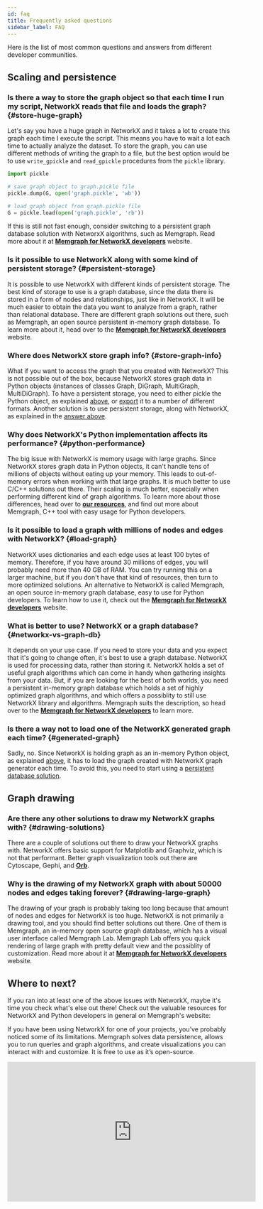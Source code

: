 ```yaml
---
id: faq
title: Frequently asked questions
sidebar_label: FAQ
---
```




Here is the list of most common questions and answers from different developer communities. 

## Scaling and persistence

### Is there a way to store the graph object so that each time I run my script, NetworkX reads that file and loads the graph? {#store-huge-graph}

Let's say you have a huge graph in NetworkX and it takes a lot to create this graph each time I execute the script. This means you have to wait a lot each time to actually analyze the dataset. To store the graph, you can use different methods of writing the graph to a file, but the best option would be to use `write_gpickle` and `read_gpickle` procedures from the `pickle` library.

```python
import pickle

# save graph object to graph.pickle file
pickle.dump(G, open('graph.pickle', 'wb'))

# load graph object from graph.pickle file
G = pickle.load(open('graph.pickle', 'rb'))
```

If this is still not fast enough, consider switching to a persistent graph database solution with NetworxX algorithms, such as Memgraph. Read more about it at [**Memgraph for NetworkX developers**](https://memgraph.com/memgraph-for-networkx?utm_source=networkx-guide&utm_medium=referral&utm_campaign=networkx_ppp&utm_term=faq&utm_content=storehugegraph) website.

### Is it possible to use NetworkX along with some kind of persistent storage? {#persistent-storage}

It is possible to use NetworkX with different kinds of persistent storage. The best kind of storage to use is a graph database, since the data there is stored in a form of nodes and relationships, just like in NetworkX. It will be much easier to obtain the data you want to analyze from a graph, rather than relational database. There are different graph solutions out there, such as Memgraph, an open source persistent in-memory graph database. To learn more about it, head over to the [**Memgraph for NetworkX developers**](https://memgraph.com/memgraph-for-networkx?utm_source=networkx-guide&utm_medium=referral&utm_campaign=networkx_ppp&utm_term=faq&utm_content=persistentstorage) website.

### Where does NetworkX store graph info? {#store-graph-info}

What if you want to access the graph that you created with NetworkX? This is not possible out of the box, because NetworkX stores graph data in Python objects (instances of classes Graph, DiGraph, MultiGraph, MultiDiGraph). To have a persistent storage, you need to either pickle the Python object, as explained [above](#store-huge-graph), or [export](/basics#writing-graphs) it to a number of different formats. Another solution is to use persistent storage, along with NetworkX, as explained in the [answer above](#persistent-storage).

### Why does NetworkX's Python implementation affects its performance? {#python-performance}

The big issue with NetworkX is memory usage with large graphs. Since NetworkX stores graph data in Python objects, it can't handle tens of millions of objects without eating up your memory. This leads to out-of-memory errors when working with that large graphs. It is much better to use C/C++ solutions out there. Their scaling is much better, especially when performing different kind of graph algorithms. To learn more about those differences, head over to [**our resources**](https://memgraph.com/memgraph-for-networkx?utm_source=networkx-guide&utm_medium=referral&utm_campaign=networkx_ppp&utm_term=faq&utm_content=pythonperformance), and find out more about Memgraph, C++ tool with easy usage for Python developers.

### Is it possible to load a graph with millions of nodes and edges with NetworkX? {#load-graph}

NetworkX uses dictionaries and each edge uses at least 100 bytes of memory. Therefore, if you have around 30 millions of edges, you will probably need more than 40 GB of RAM. You can try running this on a larger machine, but if you don't have that kind of resources, then turn to more optimized solutions. An alternative to NetworkX is called Memgraph, an open source in-memory graph database, easy to use for Python developers. To learn how to use it, check out the [**Memgraph for NetworkX developers**](https://memgraph.com/memgraph-for-networkx?utm_source=networkx-guide&utm_medium=referral&utm_campaign=networkx_ppp&utm_term=faq&utm_content=loadgraph) website.

### What is better to use? NetworkX or a graph database? {#networkx-vs-graph-db}

It depends on your use case. If you need to store your data and you expect that it's going to change often, it's best to use a graph database. NetworkX is used for processing data, rather than storing it. NetworkX holds a set of useful graph algorithms which can come in handy when gathering insights from your data. But, if you are looking for the best of both worlds, you need a persistent in-memory graph database which holds a set of highly optimized graph algorithms, and which offers a possiblity to still use NetworkX library and algorithms. Memgraph suits the description, so head over to the [**Memgraph for NetworkX developers**](https://memgraph.com/memgraph-for-networkx?utm_source=networkx-guide&utm_medium=referral&utm_campaign=networkx_ppp&utm_term=faq&utm_content=networkxvsgraphdb) to learn more.

### Is there a way not to load one of the NetworkX generated graph each time? {#generated-graph}

Sadly, no. Since NetworkX is holding graph as an in-memory Python object, as explained [above](#store-graph-info), it has to load the graph created with NetworkX graph generator each time. To avoid this, you need to start using a [persistent database solution](#persistent-storage). 

## Graph drawing

### Are there any other solutions to draw my NetworkX graphs with? {#drawing-solutions}

There are a couple of solutions out there to draw your NetworkX graphs with. NetworkX offers basic support for Matplotlib and Graphviz, which is not that performant. Better graph visualization tools out there are Cytoscape, Gephi, and [**Orb**](https://github.com/memgraph/orb). 


### Why is the drawing of my NetworkX graph with about 50000 nodes and edges taking forever? {#drawing-large-graph}

The drawing of your graph is probably taking too long because that amount of nodes and edges for NetworkX is too huge. NetworkX is not primarily a drawing tool, and you should find better solutions out there. One of them is Memgraph, an in-memory open source graph database, which has a visual user interface called Memgraph Lab. Memgraph Lab offers you quick rendering of large graph with pretty default view and the possiblity of customization. Read more about it at [**Memgraph for NetworkX developers**](https://memgraph.com/memgraph-for-networkx?utm_source=networkx-guide&utm_medium=referral&utm_campaign=networkx_ppp&utm_term=faq&utm_content=drawinglargegraph) website.


## Where to next?

If you ran into at least one of the above issues with NetworkX, maybe it's time you check what's else out there! Check out the valuable resources for NetworkX and Python developers in general on Memgraph's website:

<CtaButton title="Memgraph for NetworkX developers" url="https://memgraph.com/memgraph-for-networkx?utm_source=networkx-guide&utm_medium=referral&utm_campaign=networkx_ppp&utm_term=faq&utm_content=ctabutton"></CtaButton>

If you have been using NetworkX for one of your projects, you’ve probably noticed some of its limitations. Memgraph solves data persistence, allows you to run queries and graph algorithms, and create visualizations you can interact with and customize. It is free to use as it’s open-source.

<iframe width="560" height="315" src="https://www.youtube.com/embed/xYjGBcm0Yqk" title="YouTube video player" frameborder="0" allow="accelerometer; autoplay; clipboard-write; encrypted-media; gyroscope; picture-in-picture" allowfullscreen></iframe>
